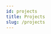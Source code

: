 ```yaml
---
id: projects
title: Projects
slug: /projects
---
```



<main>
  <section className="container margin-vert--lg">
    <div className="row">
      <div className="col col--5 margin-bottom--lg">
        <ProjectCard
          title="Cassava Leaf Disease Classification"
          description="Building an image classifier for detecting diseases in cassava plants using PyTorch and scikit-learn."
          imageUrl="/img/projects/cv3_crop.jpg"
          altText="Cassava Leaf Disease Classification"
          containerHeight="350px"
          containerWidth="350px"
          imageHeight="350px"
          imageWidth="350px"
          rotateAmplitude={10}
          scaleOnHover={1.05}
          githubLink="https://github.com/p-s-vishnu/cassava-leaf-disease-classification"
        />
      </div>
      <div className="col col--4 margin-bottom--lg">
        <ProjectCard
          title="Taxi fare prediction using GCP’s Vertex AI"
          description="Serve and process real-time data with a Tensorflow model using Pub-Sub, Cloud Dataflow, BigQuery and Vertex AI."
          imageUrl="/img/projects/taxi.png"
          altText="Taxi fare prediction using GCP's Vertex AI"
          containerHeight="350px"
          containerWidth="350px"
          imageHeight="350px"
          imageWidth="350px"
          rotateAmplitude={10}
          scaleOnHover={1.05}
          githubLink="https://medium.com/@psvishnu/online-prediction-using-gcps-vertex-ai-e5fbc089906d"
        />
      </div>
    </div>
  </section>
</main>
